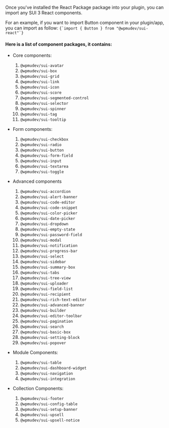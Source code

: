 

<Section contained={true} style={{ paddingTop: 0 }}>
	<p>
		Once you've installed the React Package package into your plugin, you
		can import any SUI 3 React components.
	</p>
	<p>
		For an example, if you want to import Button component in your plugin/app, you can import as follow:
		<Code>{`import { Button } from "@wpmudev/sui-react"`}</Code>
	</p>
<p>
	<h4>Here is a list of component packages, it contains:</h4>
	<ul>
		<li>Core components:</li>
		<ol>
			<li><Code>@wpmudev/sui-avatar</Code></li>
			<li><Code>@wpmudev/sui-box</Code></li>
			<li><Code>@wpmudev/sui-grid</Code></li>
			<li><Code>@wpmudev/sui-link</Code></li>
			<li><Code>@wpmudev/sui-icon</Code></li>
			<li><Code>@wpmudev/sui-score</Code></li>
			<li><Code>@wpmudev/sui-segmented-control</Code></li>
			<li><Code>@wpmudev/sui-selector</Code></li>
			<li><Code>@wpmudev/sui-spinner</Code></li>
			<li><Code>@wpmudev/sui-tag</Code></li>
			<li><Code>@wpmudev/sui-tooltip</Code></li>
		</ol>
	</ul>
	<ul>
		<li>Form components:</li>
		<ol>
			<li><Code>@wpmudev/sui-checkbox</Code></li>
			<li><Code>@wpmudev/sui-radio</Code></li>
			<li><Code>@wpmudev/sui-button</Code></li>
			<li><Code>@wpmudev/sui-form-field</Code></li>
			<li><Code>@wpmudev/sui-input</Code></li>
			<li><Code>@wpmudev/sui-textarea</Code></li>
			<li><Code>@wpmudev/sui-toggle</Code></li>
		</ol>
	</ul>
	<ul>
		<li>Advanced components</li>
		<ol>
			<li><Code>@wpmudev/sui-accordion</Code></li>
			<li><Code>@wpmudev/sui-alert-banner</Code></li>
			<li><Code>@wpmudev/sui-code-editor</Code></li>
			<li><Code>@wpmudev/sui-code-snippet</Code></li>
			<li><Code>@wpmudev/sui-color-picker</Code></li>
			<li><Code>@wpmudev/sui-date-picker</Code></li>
			<li><Code>@wpmudev/sui-dropdown</Code></li>
			<li><Code>@wpmudev/sui-empty-state</Code></li>
			<li><Code>@wpmudev/sui-password-field</Code></li>
			<li><Code>@wpmudev/sui-modal</Code></li>
			<li><Code>@wpmudev/sui-notification</Code></li>
			<li><Code>@wpmudev/sui-progress-bar</Code></li>
			<li><Code>@wpmudev/sui-select</Code></li>
			<li><Code>@wpmudev/sui-sidebar</Code></li>
			<li><Code>@wpmudev/sui-summary-box</Code></li>
			<li><Code>@wpmudev/sui-tabs</Code></li>
			<li><Code>@wpmudev/sui-tree-view</Code></li>
			<li><Code>@wpmudev/sui-uploader</Code></li>
			<li><Code>@wpmudev/sui-field-list</Code></li>
			<li><Code>@wpmudev/sui-recipient</Code></li>
			<li><Code>@wpmudev/sui-rich-text-editor</Code></li>
			<li><Code>@wpmudev/sui-advanced-banner</Code></li>
			<li><Code>@wpmudev/sui-builder</Code></li>
			<li><Code>@wpmudev/sui-editor-toolbar</Code></li>
			<li><Code>@wpmudev/sui-pagination</Code></li>
			<li><Code>@wpmudev/sui-search</Code></li>
			<li><Code>@wpmudev/sui-basic-box</Code></li>
			<li><Code>@wpmudev/sui-setting-block</Code></li>
			<li><Code>@wpmudev/sui-popover</Code></li>
		</ol>
	</ul>
	<ul>
		<li>Module Components:</li>
		<ol>
			<li><Code>@wpmudev/sui-table</Code></li>
			<li><Code>@wpmudev/sui-dashboard-widget</Code></li>
			<li><Code>@wpmudev/sui-navigation</Code></li>
			<li><Code>@wpmudev/sui-integration</Code></li>
		</ol>
	</ul>
	<ul>
		<li>Collection Components:</li>
		<ol>
			<li><Code>@wpmudev/sui-footer</Code></li>
			<li><Code>@wpmudev/sui-config-table</Code></li>
			<li><Code>@wpmudev/sui-setup-banner</Code></li>
			<li><Code>@wpmudev/sui-upsell</Code></li>
			<li><Code>@wpmudev/sui-upsell-notice</Code></li>
		</ol>
	</ul>
</p>
</Section>
